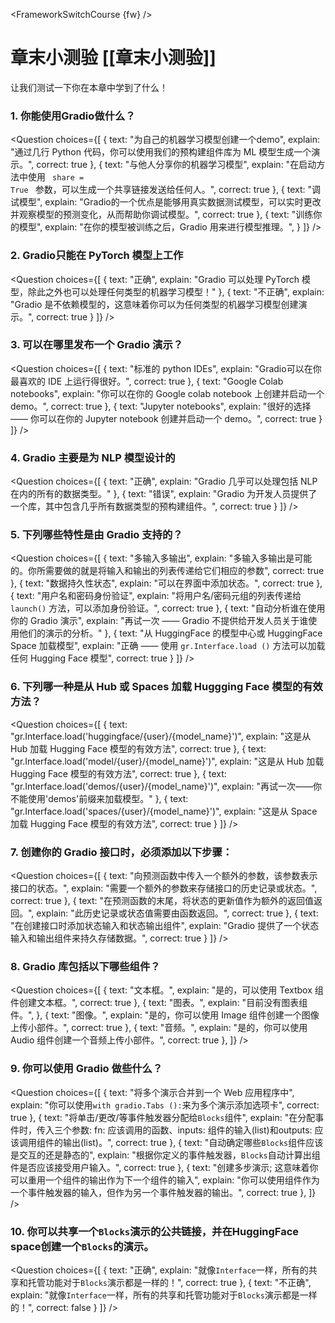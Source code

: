 <FrameworkSwitchCourse {fw} />

<!-- DISABLE-FRONTMATTER-SECTIONS -->

# 章末小测验 [[章末小测验]]

<CourseFloatingBanner
    chapter={7}
    classNames="absolute z-10 right-0 top-0"
/>

让我们测试一下你在本章中学到了什么！

### 1. 你能使用Gradio做什么？
<Question
	choices={[
        {
			text: "为自己的机器学习模型创建一个demo",
			explain: "通过几行 Python 代码，你可以使用我们的预构建组件库为 ML 模型生成一个演示。",
			correct: true
		},
		{
			text: "与他人分享你的机器学习模型",
			explain: "在启动方法中使用 <code> share = True </code> 参数，可以生成一个共享链接发送给任何人。",
            correct: true
		},
		{
			text: "调试模型",
			explain: "Gradio的一个优点是能够用真实数据测试模型，可以实时更改并观察模型的预测变化，从而帮助你调试模型。",
			correct: true
		},
		{
			text: "训练你的模型",
			explain: "在你的模型被训练之后，Gradio 用来进行模型推理。",
		}
	]}
/>

### 2. Gradio只能在 PyTorch 模型上工作
<Question
	choices={[
        {
			text: "正确",
			explain: "Gradio 可以处理 PyTorch 模型，除此之外也可以处理任何类型的机器学习模型！"
        },
        {
			text: "不正确",
			explain: "Gradio 是不依赖模型的，这意味着你可以为任何类型的机器学习模型创建演示。",
			correct: true
        }
	]}
/>

### 3. 可以在哪里发布一个 Gradio 演示？
<Question
	choices={[
        {
			text: "标准的 python IDEs",
			explain: "Gradio可以在你最喜欢的 IDE 上运行得很好。",
            correct: true
        },
        {
			text: "Google Colab notebooks",
			explain: "你可以在你的 Google colab notebook 上创建并启动一个 demo。",
			correct: true
        },
        {
			text: "Jupyter notebooks",
			explain: "很好的选择 —— 你可以在你的 Jupyter notebook 创建并启动一个 demo。",
			correct: true
        }
	]}
/>

### 4. Gradio 主要是为 NLP 模型设计的
<Question
	choices={[
        {
			text: "正确",
			explain: "Gradio 几乎可以处理包括 NLP 在内的所有的数据类型。"
        },
        {
			text: "错误",
			explain: "Gradio 为开发人员提供了一个库，其中包含几乎所有数据类型的预构建组件。",
            correct: true
        }
	]}
/>

### 5. 下列哪些特性是由 Gradio 支持的？
<Question
	choices={[
        {
			text: "多输入多输出",
			explain: "多输入多输出是可能的。你所需要做的就是将输入和输出的列表传递给它们相应的参数",
            correct: true
        },
        {
			text: "数据持久性状态",
			explain: "可以在界面中添加状态。",
			correct: true
        },
        {
			text: "用户名和密码身份验证",
			explain: "将用户名/密码元组的列表传递给 `launch()` 方法，可以添加身份验证。",
			correct: true
        },
        {
			text: "自动分析谁在使用你的 Gradio 演示",
			explain: "再试一次 —— Gradio 不提供给开发人员关于谁使用他们的演示的分析。"
        },
        {
			text: "从 HuggingFace 的模型中心或 HuggingFace Space 加载模型",
			explain: "正确 —— 使用 <code>gr.Interface.load ()</code> 方法可以加载任何 Hugging Face 模型",
			correct: true
        }
	]}
/>

### 6. 下列哪一种是从 Hub 或 Spaces 加载 Huggging Face 模型的有效方法？
<Question
	choices={[
        {
			text: "gr.Interface.load('huggingface/{user}/{model_name}')",
			explain: "这是从 Hub 加载 Hugging Face 模型的有效方法",
            correct: true
        },
        {
			text: "gr.Interface.load('model/{user}/{model_name}')",
			explain: "这是从 Hub 加载 Hugging Face 模型的有效方法",
			correct: true
        },
        {
			text: "gr.Interface.load('demos/{user}/{model_name}')",
			explain: "再试一次——你不能使用'demos'前缀来加载模型。"
        },
        {
			text: "gr.Interface.load('spaces/{user}/{model_name}')",
			explain: "这是从 Space 加载 Hugging Face 模型的有效方法",
			correct: true
        }
	]}
/>

### 7. 创建你的 Gradio 接口时，必须添加以下步骤：
<Question
	choices={[
        {
			text: "向预测函数中传入一个额外的参数，该参数表示接口的状态。",
			explain: "需要一个额外的参数来存储接口的历史记录或状态。",
            correct: true
        },
        {
			text: "在预测函数的末尾，将状态的更新值作为额外的返回值返回。",
			explain: "此历史记录或状态值需要由函数返回。",
            correct: true
        },
        {
			text: "在创建接口时添加状态输入和状态输出组件",
			explain: "Gradio 提供了一个状态输入和输出组件来持久存储数据。",
            correct: true
        }
	]}
/>

### 8. Gradio 库包括以下哪些组件？
<Question
	choices={[
        {
			text: "文本框。",
			explain: "是的，可以使用 Textbox 组件创建文本框。",
            correct: true
        },
        {
			text: "图表。",
			explain: "目前没有图表组件。",
        },
        {
			text: "图像。",
			explain: "是的，你可以使用 Image 组件创建一个图像上传小部件。",
            correct: true
        },
        {
			text: "音频。",
			explain: "是的，你可以使用 Audio 组件创建一个音频上传小部件。",
            correct: true
        },
	]}
/>

### 9. 你可以使用 Gradio 做些什么？
<Question
	choices={[
        {
			text: "将多个演示合并到一个 Web 应用程序中",
			explain: "你可以使用`with gradio.Tabs ():`来为多个演示添加选项卡",
			correct: true
        },
        {
			text: "将单击/更改/等事件触发器分配给`Blocks`组件",
			explain: "在分配事件时，传入三个参数: fn: 应该调用的函数、inputs: 组件的输入(list)和outputs: 应该调用组件的输出(list)。",
			correct: true
        },
        {
			text: "自动确定哪些`Blocks`组件应该是交互的还是静态的",
			explain: "根据你定义的事件触发器，`Blocks`自动计算出组件是否应该接受用户输入。",
			correct: true
        },
		 {
			text: "创建多步演示; 这意味着你可以重用一个组件的输出作为下一个组件的输入",
			explain: "你可以使用组件作为一个事件触发器的输入，但作为另一个事件触发器的输出。",
            correct: true
        },
	]}
/>

### 10. 你可以共享一个`Blocks`演示的公共链接，并在HuggingFace space创建一个`Blocks`的演示。
<Question
	choices={[
        {
			text: "正确",
			explain: "就像`Interface`一样，所有的共享和托管功能对于`Blocks`演示都是一样的！",
			correct: true
        },
        {
			text: "不正确",
			explain: "就像`Interface`一样，所有的共享和托管功能对于`Blocks`演示都是一样的！",
			correct: false
        }
	]}
/>